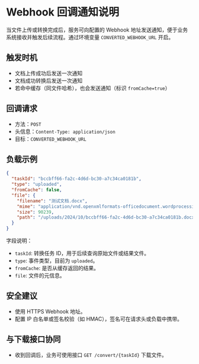 # Webhook 回调通知说明

当文件上传或转换完成后，服务可向配置的 Webhook 地址发送通知，便于业务系统接收并触发后续流程。通过环境变量 `CONVERTED_WEBHOOK_URL` 开启。

## 触发时机

- 文档上传成功后发送一次通知
- 文档成功转换后发送一次通知
- 若命中缓存（同文件哈希），也会发送通知（标识 `fromCache=true`）

## 回调请求

- 方法：`POST`
- 头信息：`Content-Type: application/json`
- 目标：`CONVERTED_WEBHOOK_URL`

## 负载示例

```json
{
  "taskId": "bccbff66-fa2c-4d6d-bc30-a7c34ca0181b",
  "type": "uploaded",
  "fromCache": false,
  "file": {
    "filename": "测试文档.docx",
    "mime": "application/vnd.openxmlformats-officedocument.wordprocessingml.document",
    "size": 90239,
    "path": "/uploads/2024/10/bccbff66-fa2c-4d6d-bc30-a7c34ca0181b.docx"
  }
}
```

字段说明：
- `taskId`: 转换任务 ID，用于后续查询原始文件或结果文件。
- `type`: 事件类型，目前为 `uploaded`。
- `fromCache`: 是否从缓存返回的结果。
- `file`: 文件的元信息。

## 安全建议

- 使用 HTTPS Webhook 地址。
- 配置 IP 白名单或签名校验（如 HMAC），签名可在请求头或负载中携带。

## 与下载接口协同

- 收到回调后，业务可使用接口 `GET /convert/{taskId}` 下载文件。
